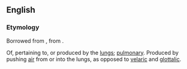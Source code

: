==English==

===Etymology===
Borrowed from {{bor|en|ML.|pulmōnicus|notext=1}}, from {{m|la|pulmō||lung}}.



Of, pertaining to, or produced by the [[lungs]]; [[pulmonary]].{{lb|en}} Produced by pushing [[air]] from or into the lungs, as opposed to [[velaric]] and [[glottalic]].